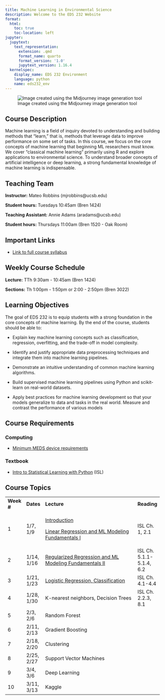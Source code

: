 ```yaml
---
title: Machine Learning in Environmental Science
description: Welcome to the EDS 232 Website
format:
  html:
    toc: true
    toc-location: left
jupyter:
  jupytext:
    text_representation:
      extension: .qmd
      format_name: quarto
      format_version: '1.0'
      jupytext_version: 1.16.4
  kernelspec:
    display_name: EDS 232 Environment
    language: python
    name: eds232_env
---
```


![Image created using the Midjourney image generation tool](img/MLRobotLearnBanner.png)

## Course Description

Machine learning is a field of inquiry devoted to understanding and building methods that "learn," that is, methods that leverage data to improve performance on some set of tasks. In this course, we focus on the core concepts of machine learning that beginning ML researchers must know. We cover "classical machine learning" primarily using R and explore applications to environmental science. To understand broader concepts of artificial intelligence or deep learning, a strong fundamental knowledge of machine learning is indispensable.

## Teaching Team

**Instructor:** Mateo Robbins (mjrobbins\@ucsb.edu)

**Student hours:** Tuesdays 10:45am (Bren 1424)

**Teaching Assistant:** Annie Adams (aradams\@ucsb.edu)

**Student hours:** Thursdays 11:00am (Bren 1520 - Oak Room)

## Important Links

-   [Link to full course syllabus](https://docs.google.com/document/d/12VFjVN8E9cN_CHXs2mXIuIHqk6DSQklKjcRyKQnVDgE/edit?usp=sharing)

## Weekly Course Schedule

**Lecture:** TTh 9:30am - 10:45am (Bren 1424)

**Sections:** Th 1:00pm - 1:50pm or 2:00 - 2:50pm (Bren 3022)

## Learning Objectives

The goal of EDS 232 is to equip students with a strong foundation in the core concepts of machine learning. By the end of the course, students should be able to:

-   Explain key machine learning concepts such as classification, regression, overfitting, and the trade-off in model complexity.

-   Identify and justify appropriate data preprocessing techniques and integrate them into machine learning pipelines.

-   Demonstrate an intuitive understanding of common machine learning algorithms.

-   Build supervised machine learning pipelines using Python and scikit-learn on real-world datasets.

-   Apply best practices for machine learning development so that your models generalize to data and tasks in the real world. Measure and contrast the performance of various models

## Course Requirements

### Computing

-   [Minimum MEDS device requirements](https://ucsb-meds.github.io/computer_reqs.html)

### Textbook

-   [Intro to Statistical Learning with Python](https://www.statlearning.com/) (ISL)

## Course Topics

+-------------+------------+-------------------------------------------------------------------------------------------------------------------+--------------------------+
| **Week \#** | **Dates**  | **Lecture**                                                                                                       | **Reading**              |
+-------------+------------+-------------------------------------------------------------------------------------------------------------------+--------------------------+
| 1           | 1/7, 1/9   | [Introduction](https://ucsb.box.com/s/maqfl2rorjjbekb23ek98b3odshuvcq2)                                           | ISL Ch. 1, 2.1           |
|             |            |                                                                                                                   |                          |
|             |            | [Linear Regression and ML Modeling Fundamentals I](https://ucsb.box.com/s/3krktrjmagi8sbo3mwg2t4rc57qtu100)       |                          |
+-------------+------------+-------------------------------------------------------------------------------------------------------------------+--------------------------+
| 2           | 1/14, 1/16 | [Regularized Regression and ML Modeling Fundamentals II](https://ucsb.box.com/s/rbdkrkiue88ggqeutgua1xzeh44lj5aw) | ISL Ch. 5.1.1-5.1.4, 6.2 |
+-------------+------------+-------------------------------------------------------------------------------------------------------------------+--------------------------+
| 3           | 1/21, 1/23 | [Logistic Regression, Classification](https://ucsb.box.com/s/i5ymtx2fv1cn2tonnt7ibt03gop19vey)                    | ISL Ch. 4.1-4.4          |
+-------------+------------+-------------------------------------------------------------------------------------------------------------------+--------------------------+
| 4           | 1/28, 1/30 | K-nearest neighbors, Decision Trees                                                                               | ISL Ch. 2.2.3, 8.1       |
+-------------+------------+-------------------------------------------------------------------------------------------------------------------+--------------------------+
| 5           | 2/3, 2/6   | Random Forest                                                                                                     |                          |
+-------------+------------+-------------------------------------------------------------------------------------------------------------------+--------------------------+
| 6           | 2/11, 2/13 | Gradient Boosting                                                                                                 |                          |
+-------------+------------+-------------------------------------------------------------------------------------------------------------------+--------------------------+
| 7           | 2/18, 2/20 | Clustering                                                                                                        |                          |
+-------------+------------+-------------------------------------------------------------------------------------------------------------------+--------------------------+
| 8           | 2/25, 2/27 | Support Vector Machines                                                                                           |                          |
+-------------+------------+-------------------------------------------------------------------------------------------------------------------+--------------------------+
| 9           | 3/4, 3/6   | Deep Learning                                                                                                     |                          |
+-------------+------------+-------------------------------------------------------------------------------------------------------------------+--------------------------+
| 10          | 3/11, 3/13 | Kaggle                                                                                                            |                          |
+-------------+------------+-------------------------------------------------------------------------------------------------------------------+--------------------------+
